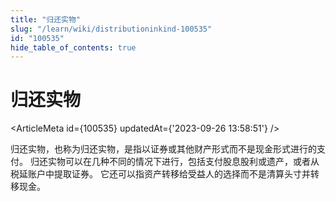 ```yaml
---
title: "归还实物"
slug: "/learn/wiki/distributioninkind-100535"
id: "100535"
hide_table_of_contents: true
---
```



# 归还实物

<ArticleMeta id={100535} updatedAt={'2023-09-26 13:58:51'} />
<div className='border-solid border-b border-t-0 my-4 border-[var(--ifm-color-gray-300)]' />

归还实物，也称为归还实物，是指以证券或其他财产形式而不是现金形式进行的支付。 归还实物可以在几种不同的情况下进行，包括支付股息股利或遗产，或者从税延账户中提取证券。 它还可以指资产转移给受益人的选择而不是清算头寸并转移现金。

